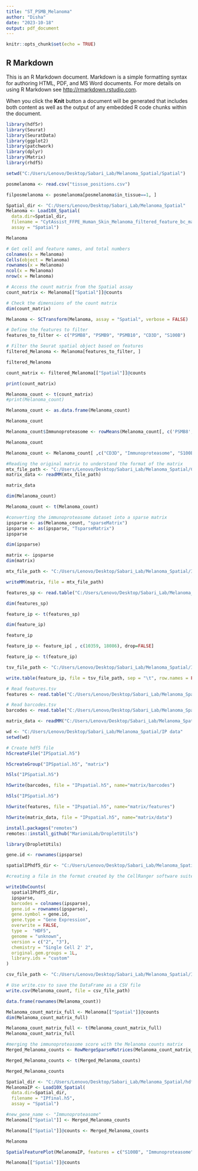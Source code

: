 ```yaml
---
title: "ST_PSMB_Melanoma"
author: "Disha"
date: "2023-10-18"
output: pdf_document
---
```


```r
knitr::opts_chunk$set(echo = TRUE)
```

## R Markdown

This is an R Markdown document. Markdown is a simple formatting syntax for authoring HTML, PDF, and MS Word documents. For more details on using R Markdown see <http://rmarkdown.rstudio.com>.

When you click the **Knit** button a document will be generated that includes both content as well as the output of any embedded R code chunks within the document.

```r
library(hdf5r)
library(Seurat)
library(SeuratData)
library(ggplot2)
library(patchwork)
library(dplyr)
library(Matrix)
library(rhdf5)
```


```r
setwd("C:/Users/Lenovo/Desktop/Sabari_Lab/Melanoma_Spatial/Spatial")

posmelanoma <- read.csv("tissue_positions.csv")
```

```r
filposmelanoma <- posmelanoma[posmelanoma$in_tissue==1, ]
```

```r
Spatial_dir <- "C:/Users/Lenovo/Desktop/Sabari_Lab/Melanoma_Spatial"
Melanoma <- Load10X_Spatial(
  data.dir=Spatial_dir,
  filename = "CytAssist_FFPE_Human_Skin_Melanoma_filtered_feature_bc_matrix.h5",
  assay = "Spatial")
```

```r
Melanoma
```

```r
# Get cell and feature names, and total numbers
colnames(x = Melanoma)
Cells(object = Melanoma)
rownames(x = Melanoma)
ncol(x = Melanoma)
nrow(x = Melanoma)
```

```r
# Access the count matrix from the Spatial assay
count_matrix <- Melanoma[["Spatial"]]@counts

# Check the dimensions of the count matrix
dim(count_matrix)
```

```r
Melanoma <- SCTransform(Melanoma, assay = "Spatial", verbose = FALSE)
```

```r
# Define the features to filter
features_to_filter <- c("PSMB8", "PSMB9", "PSMB10", "CD3D", "S100B")

# Filter the Seurat spatial object based on features
filtered_Melanoma <- Melanoma[features_to_filter, ]
```

```r
filtered_Melanoma
```

```r
count_matrix <- filtered_Melanoma[["Spatial"]]@counts
```

```r
print(count_matrix)
```

```r
Melanoma_count <- t(count_matrix)
#print(Melanoma_count)
```

```r
Melanoma_count <- as.data.frame(Melanoma_count)
```

```r
Melanoma_count
```

```r
Melanoma_count$Immunoproteasome <- rowMeans(Melanoma_count[, c('PSMB8', 'PSMB9', 'PSMB10')], na.rm = TRUE)

```

```r
Melanoma_count
```


```r
Melanoma_count <- Melanoma_count[ ,c("CD3D", "Immunoproteasome", "S100B"), drop = FALSE]
```


```r
#Reading the original matrix to understand the format of the matrix
mtx_file_path <- "C:/Users/Lenovo/Desktop/Sabari_Lab/Melanoma_Spatial/CytAssist_FFPE_Human_Skin_Melanoma_filtered_feature_bc_matrix/filtered_feature_bc_matrix/matrix.mtx/matrix.mtx"  
matrix_data <- readMM(mtx_file_path)
```

```r
matrix_data
```
```r
dim(Melanoma_count)
```

```r
Melanoma_count <- t(Melanoma_count)
```

```r
#converting the immunoproteasome dataset into a sparse matrix
ipsparse <- as(Melanoma_count, "sparseMatrix")
ipsparse <- as(ipsparse, "TsparseMatrix")
ipsparse
```

```r
dim(ipsparse)
```
```r
matrix <- ipsparse
dim(matrix)
```


```r
mtx_file_path <- "C:/Users/Lenovo/Desktop/Sabari_Lab/Melanoma_Spatial/IP data/matrix.mtx/matrix.mtx"

writeMM(matrix, file = mtx_file_path)
```


```r
features_sp <- read.table("C:/Users/Lenovo/Desktop/Sabari_Lab/Melanoma_Spatial/CytAssist_FFPE_Human_Skin_Melanoma_filtered_feature_bc_matrix/filtered_feature_bc_matrix/features.tsv/features.tsv", sep = "\t", header = FALSE)
```

```r
dim(features_sp)
```
```r
feature_ip <- t(features_sp)
```

```r
dim(feature_ip)
```
```r
feature_ip
```

```r
feature_ip <- feature_ip[ , c(10359, 18086), drop=FALSE]
```


```r
feature_ip <- t(feature_ip)
```

```r
tsv_file_path <- "C:/Users/Lenovo/Desktop/Sabari_Lab/Melanoma_Spatial/IP data/features.tsv/features.tsv"

write.table(feature_ip, file = tsv_file_path, sep = "\t", row.names = FALSE)
```

```r
# Read features.tsv
features <- read.table("C:/Users/Lenovo/Desktop/Sabari_Lab/Melanoma_Spatial/IP data/features.tsv/features.tsv", header = TRUE, sep = "\t")

# Read barcodes.tsv
barcodes <- read.table("C:/Users/Lenovo/Desktop/Sabari_Lab/Melanoma_Spatial/IP data/barcodes.tsv/barcodes.tsv", sep = "\t")

matrix_data <- readMM("C:/Users/Lenovo/Desktop/Sabari_Lab/Melanoma_Spatial/IP data/matrix.mtx/matrix.mtx")
```


```r
wd <- "C:/Users/Lenovo/Desktop/Sabari_Lab/Melanoma_Spatial/IP data"
setwd(wd) 
```


```r
# Create hdf5 file
h5createFile("IPSpatial.h5")
```

```r
h5createGroup("IPSpatial.h5", "matrix")
```


```r
h5ls("IPSpatial.h5")
```
```r
h5write(barcodes, file = "IPspatial.h5", name="matrix/barcodes")
```


```r
h5ls("IPSpatial.h5")
```
```r
h5write(features, file = "IPspatial.h5", name="matrix/features")
```


```r
h5write(matrix_data, file = "IPspatial.h5", name="matrix/data")
```
```r
install.packages("remotes")
remotes::install_github("MarioniLab/DropletUtils")
```
```r
library(DropletUtils)
```

```r
gene.id <- rownames(ipsparse)
```

```r
spatialIPhdf5_dir <- "C:/Users/Lenovo/Desktop/Sabari_Lab/Melanoma_Spatial/hdf5/IPfinal.h5"
```

```r
#creating a file in the format created by the CellRanger software suite

write10xCounts(
  spatialIPhdf5_dir,
  ipsparse,
  barcodes = colnames(ipsparse),
  gene.id = rownames(ipsparse),
  gene.symbol = gene.id,
  gene.type = "Gene Expression",
  overwrite = FALSE,
  type =  "HDF5",
  genome = "unknown",
  version = c("2", "3"),
  chemistry = "Single Cell 2' 2",
  original.gem.groups = 1L,
  library.ids = "custom"
)
```


```r

csv_file_path <- "C:/Users/Lenovo/Desktop/Sabari_Lab/Melanoma_Spatial/IP.csv"

# Use write.csv to save the DataFrame as a CSV file
write.csv(Melanoma_count, file = csv_file_path)

```

```r
data.frame(rownames(Melanoma_count))
```


```r
Melanoma_count_matrix_full <- Melanoma[["Spatial"]]@counts
dim(Melanoma_count_matrix_full)
```
```r
Melanoma_count_matrix_full <- t(Melanoma_count_matrix_full)
Melanoma_count_matrix_full
```

```r
#merging the immunoproteasome score with the Melanoma counts matrix
Merged_Melanoma_counts <- RowMergeSparseMatrices(Melanoma_count_matrix_full, ipsparse)
```


```r
Merged_Melanoma_counts <- t(Merged_Melanoma_counts)
```

```r
Merged_Melanoma_counts
```

```r
Spatial_dir <- "C:/Users/Lenovo/Desktop/Sabari_Lab/Melanoma_Spatial/hdf5"
MelanomaIP <- Load10X_Spatial(
  data.dir=Spatial_dir,
  filename = "IPfinal.h5",
  assay = "Spatial")
```


```r
#new_gene_name <- "Immunoproteasome"
Melanoma[["Spatial"]] <- Merged_Melanoma_counts

```



```r
Melanoma[["Spatial"]]@counts <- Merged_Melanoma_counts
```

```r
Melanoma


```


```r
SpatialFeaturePlot(MelanomaIP, features = c("S100B", "Immunoproteasome",  "CD3D"))
```

```r
Melanoma[["Spatial"]]@counts
```

